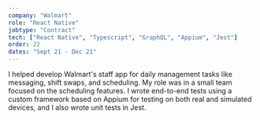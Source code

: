 ```yaml
---
company: "Walmart"
role: "React Native"
jobtype: "Contract"
tech: ["React Native", "Typescript", "GraphQL", "Appium", "Jest"]
order: 22
dates: "Sept 21 - Dec 21"
---
```


I helped develop Walmart's staff app for daily management tasks like messaging, shift swaps, and scheduling. My role was in a small team focused on the scheduling features. I wrote end-to-end tests using a custom framework based on Appium for testing on both real and simulated devices, and I also wrote unit tests in Jest.
